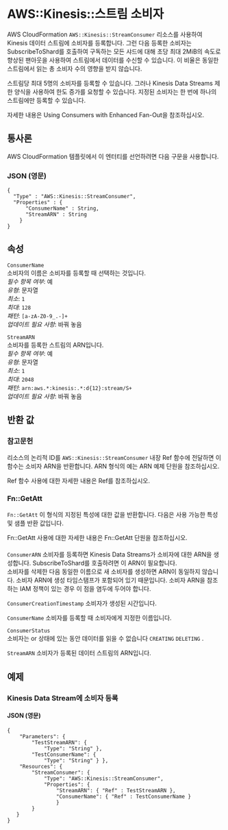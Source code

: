 # AWS::Kinesis::스트림 소비자

AWS CloudFormation `AWS::Kinesis::StreamConsumer` 리소스를 사용하여 Kinesis 데이터 스트림에 소비자를 등록합니다. 그런 다음 등록한 소비자는 SubscribeToShard를 호출하여 구독하는 모든 샤드에 대해 초당 최대 2MiB의 속도로 향상된 팬아웃을 사용하여 스트림에서 데이터를 수신할 수 있습니다. 이 비율은 동일한 스트림에서 읽는 총 소비자 수의 영향을 받지 않습니다.

스트림당 최대 5명의 소비자를 등록할 수 있습니다. 그러나 Kinesis Data Streams 제한 양식을 사용하여 한도 증가를 요청할 수 있습니다. 지정된 소비자는 한 번에 하나의 스트림에만 등록할 수 있습니다.

자세한 내용은 Using Consumers with Enhanced Fan-Out을 참조하십시오.

## 통사론

AWS CloudFormation 템플릿에서 이 엔터티를 선언하려면 다음 구문을 사용합니다.

### JSON (영문)

```
{
  "Type" : "AWS::Kinesis::StreamConsumer",
  "Properties" : {
      "ConsumerName" : String,
      "StreamARN" : String
    }
}
```

## 속성

`ConsumerName`  
소비자의 이름은 소비자를 등록할 때 선택하는 것입니다.  
_필수 항목 여부_: 예  
_유형_: 문자열  
_최소_: `1`  
_최대_: `128`  
_패턴_: `[a-zA-Z0-9_.-]+`  
_업데이트 필요 사항_: 바꿔 놓음

`StreamARN`  
소비자를 등록한 스트림의 ARN입니다.  
_필수 항목 여부_: 예  
_유형_: 문자열  
_최소_: `1`  
_최대_: `2048`  
_패턴_: `arn:aws.*:kinesis:.*:d{12}:stream/S+`  
_업데이트 필요 사항_: 바꿔 놓음

## 반환 값

### 참고문헌

리소스의 논리적 ID를 `AWS::Kinesis::StreamConsumer` 내장 Ref 함수에 전달하면 이 함수는 소비자 ARN을 반환합니다. ARN 형식의 예는 ARN 예제 단원을 참조하십시오.

Ref 함수 사용에 대한 자세한 내용은 Ref를 참조하십시오.

### Fn::GetAtt

`Fn::GetAtt` 이 형식의 지정된 특성에 대한 값을 반환합니다. 다음은 사용 가능한 특성 및 샘플 반환 값입니다.

Fn::GetAtt 사용에 대한 자세한 내용은 Fn::GetAtt 단원을 참조하십시오.

####

`ConsumerARN` 소비자를 등록하면 Kinesis Data Streams가 소비자에 대한 ARN을 생성합니다. SubscribeToShard를 호출하려면 이 ARN이 필요합니다.  
소비자를 삭제한 다음 동일한 이름으로 새 소비자를 생성하면 ARN이 동일하지 않습니다. 소비자 ARN에 생성 타임스탬프가 포함되어 있기 때문입니다. 소비자 ARN을 참조하는 IAM 정책이 있는 경우 이 점을 염두에 두어야 합니다.

`ConsumerCreationTimestamp` 소비자가 생성된 시간입니다.

`ConsumerName` 소비자를 등록할 때 소비자에게 지정한 이름입니다.

`ConsumerStatus`  
소비자는 or 상태에 있는 동안 데이터를 읽을 수 없습니다 `CREATING` `DELETING` .

`StreamARN` 소비자가 등록된 데이터 스트림의 ARN입니다.

## 예제

### Kinesis Data Stream에 소비자 등록

#### JSON (영문)

```
{
    "Parameters": {
        "TestStreamARN": {
            "Type": "String" },
        "TestConsumerName": {
            "Type": "String" } },
    "Resources": {
        "StreamConsumer": {
            "Type": "AWS::Kinesis::StreamConsumer",
            "Properties": {
                "StreamARN": { "Ref" : TestStreamARN },
                "ConsumerName": { "Ref" : TestConsumerName }
                }
        }
   }
}
```
